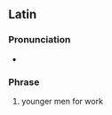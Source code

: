 ==Latin==
{{rfd|la}}

===Pronunciation===
* {{la-IPA|iūniōrēs ad labōrēs}}

===Phrase===
{{head|la|phrase|head=[[iunior|iūniōrēs]] [[ad]] [[labor|labōrēs]]}}

# younger men for work